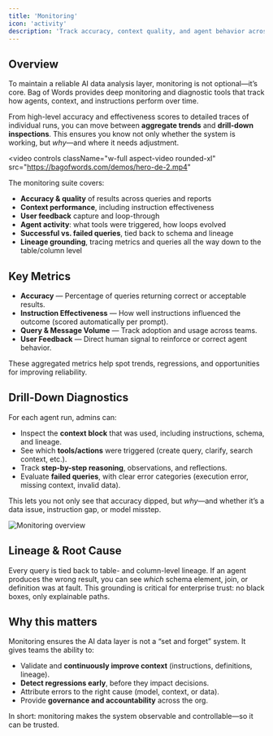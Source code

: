 ```yaml
---
title: 'Monitoring'
icon: 'activity'
description: 'Track accuracy, context quality, and agent behavior across your AI data layer'
---
```


## Overview  

To maintain a reliable AI data analysis layer, monitoring is not optional—it’s core. Bag of Words provides deep monitoring and diagnostic tools that track how agents, context, and instructions perform over time.  

From high-level accuracy and effectiveness scores to detailed traces of individual runs, you can move between **aggregate trends** and **drill-down inspections**. This ensures you know not only whether the system is working, but *why*—and where it needs adjustment.  

<video
  controls
  className="w-full aspect-video rounded-xl"
  src="https://bagofwords.com/demos/hero-de-2.mp4"
></video>

The monitoring suite covers:  

- **Accuracy & quality** of results across queries and reports  
- **Context performance**, including instruction effectiveness  
- **User feedback** capture and loop-through  
- **Agent activity**: what tools were triggered, how loops evolved  
- **Successful vs. failed queries**, tied back to schema and lineage  
- **Lineage grounding**, tracing metrics and queries all the way down to the table/column level  

## Key Metrics  

- **Accuracy** — Percentage of queries returning correct or acceptable results.  
- **Instruction Effectiveness** — How well instructions influenced the outcome (scored automatically per prompt).  
- **Query & Message Volume** — Track adoption and usage across teams.  
- **User Feedback** — Direct human signal to reinforce or correct agent behavior.  

These aggregated metrics help spot trends, regressions, and opportunities for improving reliability.  

## Drill-Down Diagnostics  

For each agent run, admins can:  
- Inspect the **context block** that was used, including instructions, schema, and lineage.  
- See which **tools/actions** were triggered (create query, clarify, search context, etc.).  
- Track **step-by-step reasoning**, observations, and reflections.  
- Evaluate **failed queries**, with clear error categories (execution error, missing context, invalid data).  

This lets you not only see that accuracy dipped, but *why*—and whether it’s a data issue, instruction gap, or model misstep.  

![Monitoring overview](/assets/media/trace.png)

## Lineage & Root Cause  

Every query is tied back to table- and column-level lineage. If an agent produces the wrong result, you can see *which* schema element, join, or definition was at fault. This grounding is critical for enterprise trust: no black boxes, only explainable paths.  

## Why this matters  

Monitoring ensures the AI data layer is not a “set and forget” system. It gives teams the ability to:  

- Validate and **continuously improve context** (instructions, definitions, lineage).  
- **Detect regressions early**, before they impact decisions.  
- Attribute errors to the right cause (model, context, or data).  
- Provide **governance and accountability** across the org.  

In short: monitoring makes the system observable and controllable—so it can be trusted.  